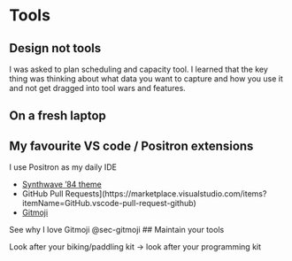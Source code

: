 # Tools

## Design not tools

I was asked to plan scheduling and capacity tool.
I learned that the key thing was thinking about what data you want to capture and how you use it and not get dragged into tool wars and features.

## On a fresh laptop

## My favourite VS code / Positron extensions

I use Positron as my daily IDE

- [Synthwave '84 theme](https://marketplace.visualstudio.com/items?itemName=RobbOwen.synthwave-vscode)
- GitHub Pull Requests](https://marketplace.visualstudio.com/items?itemName=GitHub.vscode-pull-request-github)
- [Gitmoji](https://marketplace.visualstudio.com/items?itemName=seatonjiang.gitmoji-vscode#:~:text=Open%20Visual%20Studio%20Code.,button%2C%20then%20the%20Enable%20button.)

See why I love Gitmoji @sec-gitmoji
## Maintain your tools

Look after your biking/paddling kit -> look after your programming kit

